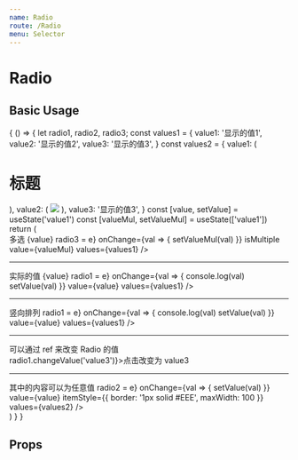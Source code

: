 ```yaml
---
name: Radio
route: /Radio
menu: Selector
---
```



# Radio

## Basic Usage

<Playground>
  {
    () => {
      let radio1, radio2, radio3;
      const values1 = {
        value1: '显示的值1',
        value2: '显示的值2',
        value3: '显示的值3',
      }
      const values2 = {
        value1: (
          <h1>标题</h1>
        ),
        value2: (
          <img src="https://m.360buyimg.com/pop/jfs/t22765/41/1722519893/139051/da2d7354/5b6948b5Nb66bd80d.png"/>
        ),
        value3: '显示的值3',
      }
      const [value, setValue] = useState('value1')
      const [valueMul, setValueMul] = useState(['value1'])
      return (
        <div>
          <span className="mr10">多选 {value}</span>
          <Radio
            ref={e => radio3 = e}
            onChange={val => {
              setValueMul(val)
            }}
            isMultiple
            value={valueMul}
            values={values1}
          />
          <hr />
          <span className="mr10">实际的值 {value}</span>
          <Radio
            ref={e => radio1 = e}
            onChange={val => {
              console.log(val)
              setValue(val)
            }}
            value={value}
            values={values1}
          />
          <hr />
          <span className="mr10">竖向排列</span>
          <Radio
            column
            ref={e => radio1 = e}
            onChange={val => {
              console.log(val)
              setValue(val)
            }}
            value={value}
            values={values1}
          />
          <hr />
          <div>
            <div className="mu10">可以通过 ref 来改变 Radio 的值</div>
            <div className="btn theme" onClick={e => radio1.changeValue('value3')}>点击改变为 value3</div>
          </div>
          <hr/>
          <span className="mr10">其中的内容可以为任意值</span>
          <Radio
            ref={e => radio2 = e}
            onChange={val => {
              setValue(val)
            }}
            value={value}
            itemStyle={{
              border: '1px solid #EEE',
              maxWidth: 100
            }}
            values={values2}
          />
        </div>
      )
    }
  }
</Playground>

## Props

<Props of={Radio} />
